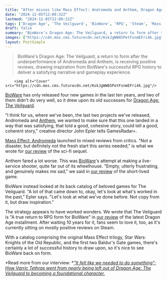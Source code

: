 ```yaml
---
title: "After misses like Mass Effect: Andromeda and Anthem, Dragon Age: The Veilguard creative director says BioWare decided to 'look at what's worked in the past' for inspiration"
date: "2024-12-05T12:00:32Z"
lastmod: "2024-12-05T12:00:32Z"
tags: ['Dragon Age', 'The Veilguard', 'BioWare', 'RPG', 'Steam', 'Mass Effect: Andromeda', 'Anthem', 'Live-Service Shooter']
draft: false
summary: "BioWare's Dragon Age: The Veilguard, a return to form after the underperformance of Andromeda and Anthem, is receiving positive reviews, drawing inspiration from BioWare's successful RPG history to deliver a satisfying narrative and gameplay experience."
images: ["https://cdn.mos.cms.futurecdn.net/KskJgWW85PetFsnmEFri4k.jpg"]
layout: PostSimple
---
```

> BioWare's Dragon Age: The Veilguard, a return to form after the underperformance of Andromeda and Anthem, is receiving positive reviews, drawing inspiration from BioWare's successful RPG history to deliver a satisfying narrative and gameplay experience.


        <img alt="Cover" src="https://cdn.mos.cms.futurecdn.net/KskJgWW85PetFsnmEFri4k.jpg"/>
        
[<u>BioWare</u>](https://www.gamesradar.com/tag/bioware/) has only released four new games in the last ten years, and two of them didn't do very well, so it drew upon its old successes for [<u>Dragon Age: The Veilguard</u>](https://www.gamesradar.com/dragon-age-the-veilguard/).

"I think for us, where we've been, the last two projects we've released, Andromeda and [<u>Anthem</u>](https://www.gamesradar.com/on-the-radar-anthem/), we wanted to make sure that this one landed in a way that was satisfying, that told a good, cohesive story, could tell a good, coherent story," creative director John Epler tells GamesRadar+.

[<u>Mass Effect: Andromeda</u>](https://www.gamesradar.com/mass-effect-andromeda/) launched to mixed reviews from critics. "Not a disaster, but definitely not the fresh start this series needed," is what we wrote for [<u>our review</u>](https://www.gamesradar.com/mass-effect-andromeda-review/) of the sci-fi sequel.

Anthem fared a lot worse. This was [BioWare](https://www.gamesradar.com/tag/bioware/)'s attempt at making a live-service shooter, quite far out of its wheelhouse. "Empty, utterly frustrating, and genuinely makes me sad," we said in [<u>our review</u>](https://www.gamesradar.com/anthem-review/) of the short-lived game.

BioWare instead looked at its back catalog of beloved games for The Veilguard. "A lot of that came down to, okay, let's look at what's worked in the past," Epler says. "Let's look at what we've done before. Not copy from it, but draw inspiration."

The strategy appears to have worked wonders. We wrote that The Veilguard is "A true return to RPG form for BioWare" in [<u>our review</u>](https://www.gamesradar.com/games/rpg/dragon-age-the-veilguard-review/) of the latest Dragon Age installment. After waiting 10 years for it, fans seem to love it, too, as it's currently sitting on mostly positive reviews on Steam.

With a catalog comprising the original Mass Effect trilogy, Star Wars: Knights of the Old Republic, and the first two Baldur's Gate games, there's certainly a lot of successful history to draw upon, so it's nice to see BioWare back on form.

*Read more from our interview: *[<em>"It felt like we needed to do something": How Varric Tethras went from nearly being left out of Dragon Age: The Veilguard to becoming a foundational character.</em>](https://www.gamesradar.com/games/rpg/it-felt-like-we-needed-to-do-something-how-varric-tethras-went-from-nearly-being-left-out-of-dragon-age-the-veilguard-to-becoming-a-foundational-character/)
        